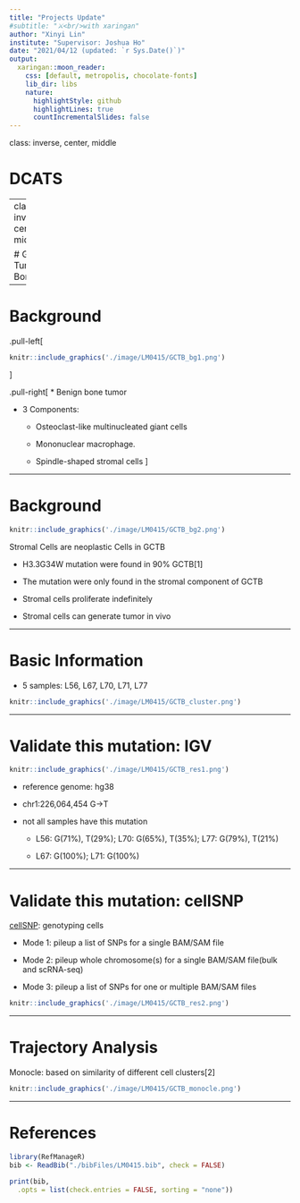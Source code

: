 ```yaml
---
title: "Projects Update"
#subtitle: "⚔<br/>with xaringan"
author: "Xinyi Lin"
institute: "Supervisor: Joshua Ho"
date: "2021/04/12 (updated: `r Sys.Date()`)"
output:
  xaringan::moon_reader:
    css: [default, metropolis, chocolate-fonts]
    lib_dir: libs
    nature:
      highlightStyle: github
      highlightLines: true
      countIncrementalSlides: false
---
```

class: inverse, center, middle

# DCATS

---
class: inverse, center, middle

# Giant Cell Tumor of Bone(GCTB)

---

# Background

.pull-left[
```r
knitr::include_graphics('./image/LM0415/GCTB_bg1.png')
```
]

.pull-right[
* Benign bone tumor

* 3 Components:

  + Osteoclast-like multinucleated giant cells
  
  + Mononuclear macrophage. 
  
  + Spindle-shaped stromal cells
]

---

# Background

```r
knitr::include_graphics('./image/LM0415/GCTB_bg2.png')
```

Stromal Cells are neoplastic Cells in GCTB

* H3.3G34W mutation were found in 90% GCTB[1]

* The mutation were only found in the stromal component of GCTB

* Stromal cells proliferate indefinitely 

* Stromal cells can generate tumor in vivo

---

# Basic Information

* 5 samples: L56, L67, L70, L71, L77

```r
knitr::include_graphics('./image/LM0415/GCTB_cluster.png')
```

---

# Validate this mutation: IGV

```r
knitr::include_graphics('./image/LM0415/GCTB_res1.png')
```

* reference genome: hg38

* chr1:226,064,454 G->T

* not all samples have this mutation

  + L56: G(71%), T(29%); L70: G(65%), T(35%); L77: G(79%), T(21%)
  
  + L67: G(100%); L71: G(100%)

---

# Validate this mutation: cellSNP

[cellSNP](https://pypi.org/project/cellSNP/): genotyping cells

* Mode 1: pileup a list of SNPs for a single BAM/SAM file

* Mode 2: pileup whole chromosome(s) for a single BAM/SAM file(bulk and scRNA-seq)

* Mode 3: pileup a list of SNPs for one or multiple BAM/SAM files

```r
knitr::include_graphics('./image/LM0415/GCTB_res2.png')
```

---

# Trajectory Analysis

Monocle: based on similarity of different cell clusters[2]

```r
knitr::include_graphics('./image/LM0415/GCTB_monocle.png')
```

---

# References

```r
library(RefManageR)
bib <- ReadBib("./bibFiles/LM0415.bib", check = FALSE)
```

```r
print(bib, 
  .opts = list(check.entries = FALSE, sorting = "none"))
```

